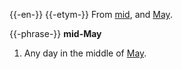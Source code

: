 {{-en-}}
{{-etym-}}
From [[mid]], and [[May]].

{{-phrase-}}
'''mid-May'''
# Any day in the middle of [[May]].